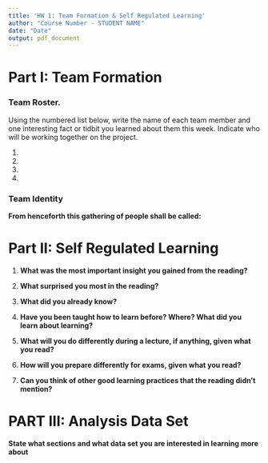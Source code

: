 ```yaml
---
title: 'HW 1: Team Formation & Self Regulated Learning'
author: "Course Number - STUDENT NAME"
date: "Date"
output: pdf_document
---
```


# Part I: Team Formation

### Team Roster.
Using the numbered list below, write the name of each team member and one interesting fact or tidbit you learned about them this week. Indicate who will be working together on the project. 

1.
2. 
3. 
4. 

### Team Identity


**From henceforth this gathering of people shall be called:** 

\newpage

# Part II: Self Regulated Learning


1. **What was the most important insight you gained from the reading? **


2. **What surprised you most in the reading?**


3. **What did you already know?**


4. **Have you been taught how to learn before?  Where?  What did you learn about learning?**


5. **What will you do differently during a lecture, if anything, given what you read?**


6. **How will you prepare differently for exams, given what you read?**


7. **Can you think of other good learning practices that the reading didn't mention?**

\newpage

# PART III: Analysis Data Set

**State what sections and what data set you are interested in learning more about**


